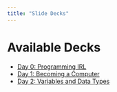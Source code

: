 ```yaml
---
title: "Slide Decks"
---
```


# Available Decks

- [Day 0: Programming IRL](0_proj_irl.pdf)
- [Day 1: Becoming a Computer](1_computer.pdf)
- [Day 2: Variables and Data Types](2_variables.pdf)